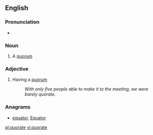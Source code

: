 ==English==

===Pronunciation===
* {{a|UK}} {{IPA|/ˈkwɔː(ɹ).ət/|lang=en}}

===Noun===
{{en-noun}}

# A [[quorum]]

===Adjective===
{{en-adj|-}}

# Having a [[quorum]]
#: ''With only five people able to make it to the meeting, we were barely quorate.''

===Anagrams===
* [[equator#English|equator]], [[Equator#English|Equator]]

[[pl:quorate]]
[[vi:quorate]]